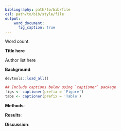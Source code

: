 ```yaml
---
bibliography: path/to/bib/file
csl: path/to/bib/style/file
output:
    word_document:
      fig_caption: true
---
```


Word count: 

**Title here**

Author list here

**Background**: 

```r
devtools::load_all()
```

```r
## Include captions below using `captioner` package
figs <- captioner(prefix = 'Figure')
tabs <- captioner(prefix = 'Table')
```

**Methods**: 

**Results**:

**Discussion**:
